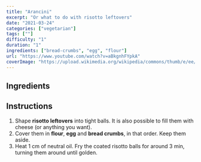 ```yaml
---
title: "Arancini"
excerpt: "Or what to do with risotto leftovers"
date: "2021-03-24"
categories: ["vegetarian"]
tags: [""]
difficulty: "1"
duration: "1"
ingredients: ["bread-crumbs", "egg", "flour"]
url: "https://www.youtube.com/watch?v=aBkgnhFYpkA"
coverImage: "https://upload.wikimedia.org/wikipedia/commons/thumb/e/ee/Arancini_002.jpg/1200px-Arancini_002.jpg"
---
```


## Ingredients

<ul>
  <Ingredient i="risotto leftovers" />
  <Ingredient v="1–3" i="egg, beaten" />
  <Ingredient i="bread crumbs" />
  <Ingredient i="flour" />
  <Ingredient i="oil" />
</ul>

## Instructions

1. Shape **risotto leftovers** into tight balls. It is also possible to fill them with cheese (or anything you want).
2. Cover them in **flour**, **egg** and **bread crumbs**, in that order. Keep them aside.
3. Heat 1 cm of neutral oil. Fry the coated risotto balls for around 3 min, turning them around until golden.
